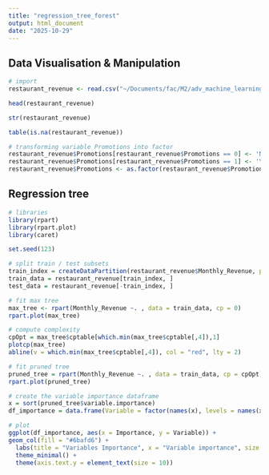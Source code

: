 ```yaml
---
title: "regression_tree_forest"
output: html_document
date: "2025-10-29"
---
```


## Data Visualisation & Manipulation

```r
# import 
restaurant_revenue <- read.csv("~/Documents/fac/M2/adv_machine_learning/project/data/restaurant_revenue.csv", stringsAsFactors=TRUE)
```

```r
head(restaurant_revenue)
```
```r
str(restaurant_revenue)
```
```r
table(is.na(restaurant_revenue))
```

```r
# transforming variable Promotions into factor 
restaurant_revenue$Promotions[restaurant_revenue$Promotions == 0] <- 'No'
restaurant_revenue$Promotions[restaurant_revenue$Promotions == 1] <- 'Yes'
restaurant_revenue$Promotions <- as.factor(restaurant_revenue$Promotions)
```

## Regression tree

```r
# libraries
library(rpart) 
library(rpart.plot) 
library(caret)
```

```r
set.seed(123)

# split train / test subsets 
train_index = createDataPartition(restaurant_revenue$Monthly_Revenue, p = 0.7, list = FALSE)
train_data = restaurant_revenue[train_index, ]
test_data = restaurant_revenue[-train_index, ]

# fit max tree
max_tree <- rpart(Monthly_Revenue ~. , data = train_data, cp = 0)
rpart.plot(max_tree)

# compute complexity 
cpOpt = max_tree$cptable[which.min(max_tree$cptable[,4]),1]
plotcp(max_tree) 
abline(v = which.min(max_tree$cptable[,4]), col = "red", lty = 2)

# fit pruned tree
pruned_tree = rpart(Monthly_Revenue ~. , data = train_data, cp = cpOpt)
rpart.plot(pruned_tree)
```
```r
# create the variable importance dataframe
x = sort(pruned_tree$variable.importance)
df_importance = data.frame(Variable = factor(names(x), levels = names(x)), 	Importance = as.numeric(x))

# plot
ggplot(df_importance, aes(x = Importance, y = Variable)) +
geom_col(fill = "#6bafd6") +
  labs(title = "Variables Importance", x = "Variable importance", size = 0.1) +
  theme_minimal() +
  theme(axis.text.y = element_text(size = 10)) 

```

